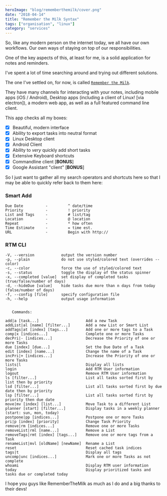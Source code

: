 ```yaml
---
heroImage: "blog/rememberthemilk/cover.png"
date: "2018-04-14"
title: "Remember the Milk Syntax"
tags: ["organisation", "linux"]
category: "services"
---
```


So, like any modern person on the internet today, we all have our own workflows. Our own ways of staying on top of our responsibilities.

One of the key aspects of this, at least for me, is a solid application for notes and reminders.

I've spent a lot of time searching around and trying out different solutions.

The one I've settled on, for now, is called [`Remember the Milk`](https://rememberthemilk.com).

They have many channels for interacting with your notes, including mobile apps (iOS / Android), Desktop apps (including a client of Linux! [via electron]), a modern web app, as well as a full featured command line client.

This app checks all my boxes:

- [x] Beautiful, modern interface
- [x] Ability to export tasks into neutral format
- [x] Linux Desktop client
- [x] Android Client
- [x] Ability to _very_ quickly add short tasks
- [x] Extensive Keyboard shortcuts
- [x] Commandline client [**BONUS**]
- [x] Google Assistant "client" [**BONUS**]

So I just want to gather all my search operators and shortcuts here so that I may be able to quickly refer back to them here:

### Smart Add

```
Due Date          -         ^ date/time
Priority          -         ! priority
List and Tags     -         # list/tag
Location          -         @ location
Repeat            -         * how often
Time Estimate     -         = time est.
URL               -         Begin with http://
```

### RTM CLI

```
-V, --version            output the version number
-p, --plain              do not use styled/colored text (overrides --color)
-c, --color              force the use of styled/colored text
-s, --status             toggle the display of the status spinner
-x, --completed [value]  set display of completed tasks (true/false/number of days)
-d, --hideDue [value]    hide tasks due more than n days from today (false/number of days)
-f, --config [file]      specify configuration file
-h, --help               output usage information


   Commands:

add|a [task...]                     Add a new Task
addList|al [name] [filter...]       Add a new List or Smart List
addTags|at [index] [tags...]        Add one or more tags to a Task
comp|x [indices...]                 Complete one or more Tasks
decPri|- [indices...]               Decrease the Priority of one or more Tasks
due [index] [due...]                Set the Due Date of a Task
edit [index] [name...]              Change the name of a Task
incPri|+ [indices...]               Increase the Priority of one or more Tasks
lists|l                             Display all lists
login                               Add RTM User information
logout                              Remove RTM User information
ls [filter...]                      List all tasks sorted first by list then by priority
lsd [filter...]                     List all tasks sorted first by due date then by priority
lsp [filter...]                     List all tasks sorted first by priority then due date
move|mv [index] [list...]           Move Task to a different List
planner [start] [filter...]         Display tasks in a weekly planner (start: sun, mon, today)
postpone|pp [indices...]            Postpone one or more Tasks
pri|p [index] [priority]            Change Task Priority
remove|rm [indices...]              Remove one or more Tasks
removeList|rml [name...]            Remove a List
removeTags|rmt [index] [tags...]    Remove one or more tags from a Task
renameList|mvl [oldName] [newName]  Rename a List
reset                               Reset cached task indices
tags|t                              Display all tags
uncomp|unc [indices...]             Mark one or more Tasks as not complete
whoami                              Display RTM user information
today                               Display prioritized tasks and tasks due or completed today
```

I hope you guys like RememberTheMilk as much as I do and a big thanks to their devs!
